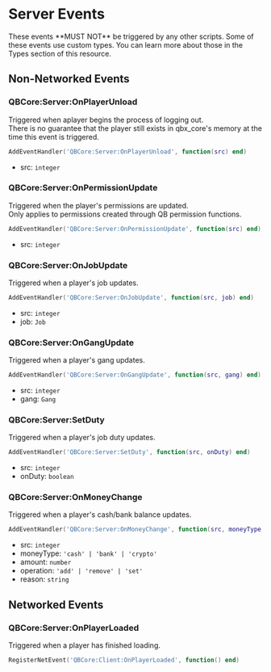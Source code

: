 
# Server Events

<Callout type="warning">
  These events **MUST NOT** be triggered by any other scripts.
</Callout>

<Callout type='info'>
  Some of these events use custom types.
  You can learn more about those in the Types section of this resource.
</Callout>

## Non-Networked Events

### QBCore:Server:OnPlayerUnload

Triggered when aplayer begins the process of logging out. \
There is no guarantee that the player still exists in qbx_core's memory at the time this event is triggered.

```lua
AddEventHandler('QBCore:Server:OnPlayerUnload', function(src) end)
```

- src: `integer`

### QBCore:Server:OnPermissionUpdate

Triggered when the player's permissions are updated. \
Only applies to permissions created through QB permission functions.

```lua
AddEventHandler('QBCore:Server:OnPermissionUpdate', function(src) end)
```

- src: `integer`

### QBCore:Server:OnJobUpdate

Triggered when a player's job updates.

```lua
AddEventHandler('QBCore:Server:OnJobUpdate', function(src, job) end)
```

- src: `integer`
- job: `Job`

### QBCore:Server:OnGangUpdate

Triggered when a player's gang updates.

```lua
AddEventHandler('QBCore:Server:OnGangUpdate', function(src, gang) end)
```

- src: `integer`
- gang: `Gang`

### QBCore:Server:SetDuty

Triggered when a player's job duty updates.

```lua
AddEventHandler('QBCore:Server:SetDuty', function(src, onDuty) end)
```

- src: `integer`
- onDuty: `boolean`

### QBCore:Server:OnMoneyChange

Triggered when a player's cash/bank balance updates.

```lua
AddEventHandler('QBCore:Server:OnMoneyChange', function(src, moneyType, amount, operation, reason) end)
```

- src: `integer`
- moneyType: `'cash' | 'bank' | 'crypto'`
- amount: `number`
- operation: `'add' | 'remove' | 'set'`
- reason: `string`

## Networked Events

### QBCore:Server:OnPlayerLoaded

Triggered when a player has finished loading.

```lua
RegisterNetEvent('QBCore:Client:OnPlayerLoaded', function() end)
```
